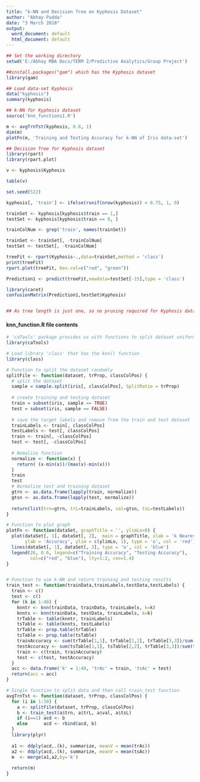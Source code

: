 ```yaml
---
title: "k-NN and Decision Tree on Kyphosis Dataset"
author: "Abhay Padda"
date: "3 March 2018"
output:
  word_document: default
  html_document: default
---
```


```r
## Set the working directory
setwd('E:/Abhay MBA Docs/TERM 2/Predictive Analytics/Group Project')

```

``` r
##install.packages("gam") which has the Kyphosis dataset
library(gam)

## Load data-set Kyphosis
data("kyphosis")
summary(kyphosis)

## k-NN for Kyphosis dataset
source('knn_functions1.R')

m <- avgTrnTst(kyphosis, 0.8, 1)
dim(m)
plotFn(m, 'Training and Testing Accuracy for k-NN of Iris data-set')

## Decision Tree for Kyphosis dataset
library(rpart)
library(rpart.plot)

v <- kyphosis$Kyphosis

table(v)

set.seed(522)

kyphosis[, 'train'] <- ifelse(runif(nrow(kyphosis)) < 0.75, 1, 0)

trainSet <- kyphosis[kyphosis$train == 1,]
testSet <- kyphosis[kyphosis$train == 0, ]

trainColNum <- grep('train', names(trainSet))

trainSet <- trainSet[, -trainColNum]
testSet <- testSet[, -trainColNum]

treeFit <- rpart(Kyphosis~.,data=trainSet,method = 'class')
print(treeFit)
rpart.plot(treeFit, box.col=c("red", "green"))

Prediction1 <- predict(treeFit,newdata=testSet[-15],type = 'class')

library(caret)
confusionMatrix(Prediction1,testSet$Kyphosis)


## As tree length is just one, so no pruning required for Kyphosis data-set


```

#### knn_function.R file contents
```r
# 'caTools' package provides us with functions to split dataset uniformly to test and training
library(caTools)

# Load library 'class' that has the knn() function
library(class)

# Function to split the dataset randomly
splitFile <- function(dataset, trProp, classColPos) {
  # split the dataset
  sample = sample.split(iris[, classColPos], SplitRatio = trProp)
  
  # create training and testing dataset
  train = subset(iris, sample == TRUE)
  test = subset(iris, sample == FALSE)
  
  # save the target labels and remove from the train and test dataset
  trainLabels <- train[, classColPos]
  testLabels <- test[, classColPos]
  train <- train[, -classColPos]
  test <- test[, -classColPos]
  
  # Nomalize function
  normalize <- function(x) {
    return( (x-min(x))/(max(x)-min(x)))
  }
  train
  test
  # Normalize test and training dataset
  gtrn <- as.data.frame(lapply(train, normalize))
  gtsn <- as.data.frame(lapply(test, normalize))
  
  return(list(trn=gtrn, trL=trainLabels, val=gtsn, tsL=testLabels))
}

# Function to plot graph
plotFn <- function(dataSet, graphTitle = '', ylimLo=0) {
  plot(dataSet[, 1], dataSet[, 2],  main = graphTitle, xlab = 'k Nearest Neighbours',
       ylab = 'Accuracy', ylim = c(ylimLo, 1), type = 'o', col = 'red')
  lines(dataSet[, 1], dataSet[, 3], type = 'o', col = 'blue')
  legend(26, 0.6, legend=c("Training Accuracy", "Testing Accuracy"),
         col=c("red", "blue"), lty=1:2, cex=1.4)
}


# Function to use k-NN and return training and testing results
train_test <- function(trainData,trainLabels,testData,testLabels) {
  train <- c()
  test <- c()
  for (k in 1:40) {
    knntr <- knn(trainData, trainData, trainLabels, k=k)
    knnts <- knn(trainData, testData, trainLabels, k=k)
    trTable <- table(knntr, trainLabels)
    tsTable <- table(knnts, testLabels)
    trTable <- prop.table(trTable)
    tsTable <- prop.table(tsTable)
    trainAccuracy <- sum(trTable[1,1], trTable[2,2], trTable[3,3])/sum(trTable)
    testAccuracy <- sum(tsTable[1,1], tsTable[2,2], trTable[3,3])/sum(tsTable)
    train <- c(train, trainAccuracy)
    test <- c(test, testAccuracy)
  }
  acc <- data.frame('k' = 1:40, 'trAc' = train, 'tsAc' = test)
  return(acc = acc)
}

# Single function to split data and then call train_test function
avgTrnTst <- function(dataset, trProp, classColPos) {
  for (i in 1:30) {
    a <- splitFile(dataset, trProp, classColPos)
    b <- train_test(a$trn, a$trL, a$val, a$tsL)
    if (i==1) acd <- b
    else	  acd <- rbind(acd, b)
  }
  library(plyr)
  
  a1 <- ddply(acd,.(k), summarize, meanV = mean(trAc))
  a2 <- ddply(acd,.(k), summarize, meanV = mean(tsAc))
  m  <- merge(a1,a2,by='k')
  
  return(m)
}

```


